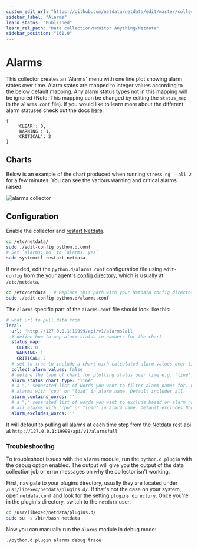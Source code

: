 ```yaml
---
custom_edit_url: "https://github.com/netdata/netdata/edit/master/collectors/python.d.plugin/alarms/README.md"
sidebar_label: "Alarms"
learn_status: "Published"
learn_rel_path: "Data collection/Monitor Anything/Netdata"
sidebar_position: "161.0"
---
```



# Alarms

This collector creates an 'Alarms' menu with one line plot showing alarm states over time. Alarm states are mapped to integer values according to the below default mapping. Any alarm status types not in this mapping will be ignored (Note: This mapping can be changed by editing the `status_map` in the `alarms.conf` file). If you would like to learn more about the different alarm statuses check out the docs [here](/docs/alerts-and-notifications/configure-alerts#alarm-statuses).

```
{
    'CLEAR': 0, 
    'WARNING': 1, 
    'CRITICAL': 2
}
```

## Charts

Below is an example of the chart produced when running `stress-ng --all 2` for a few minutes. You can see the various warning and critical alarms raised. 

![alarms collector](https://user-images.githubusercontent.com/1153921/101641493-0b086a80-39ef-11eb-9f55-0713e5dfb19f.png)

## Configuration

Enable the collector and [restart Netdata](/docs/getting-started/manage-and-configure/start-stop-or-restart-the-netdata-agent).

```bash
cd /etc/netdata/
sudo ./edit-config python.d.conf
# Set `alarms: no` to `alarms: yes`
sudo systemctl restart netdata
```

If needed, edit the `python.d/alarms.conf` configuration file using `edit-config` from the your agent's [config
directory](/docs/getting-started/manage-and-configure/configuration), which is usually at `/etc/netdata`.

```bash
cd /etc/netdata   # Replace this path with your Netdata config directory, if different
sudo ./edit-config python.d/alarms.conf
```

The `alarms` specific part of the `alarms.conf` file should look like this:

```yaml
# what url to pull data from
local:
  url: 'http://127.0.0.1:19999/api/v1/alarms?all'
  # define how to map alarm status to numbers for the chart
  status_map:
    CLEAR: 0
    WARNING: 1
    CRITICAL: 2
  # set to true to include a chart with calculated alarm values over time
  collect_alarm_values: false
  # define the type of chart for plotting status over time e.g. 'line' or 'stacked'
  alarm_status_chart_type: 'line'
  # a "," separated list of words you want to filter alarm names for. For example 'cpu,load' would filter for only
  # alarms with "cpu" or "load" in alarm name. Default includes all.
  alarm_contains_words: ''
  # a "," separated list of words you want to exclude based on alarm name. For example 'cpu,load' would exclude 
  # all alarms with "cpu" or "load" in alarm name. Default excludes None.
  alarm_excludes_words: ''
```

It will default to pulling all alarms at each time step from the Netdata rest api at `http://127.0.0.1:19999/api/v1/alarms?all`
### Troubleshooting

To troubleshoot issues with the `alarms` module, run the `python.d.plugin` with the debug option enabled. The 
output will give you the output of the data collection job or error messages on why the collector isn't working.

First, navigate to your plugins directory, usually they are located under `/usr/libexec/netdata/plugins.d/`. If that's 
not the case on your system, open `netdata.conf` and look for the setting `plugins directory`. Once you're in the 
plugin's directory, switch to the `netdata` user.

```bash
cd /usr/libexec/netdata/plugins.d/
sudo su -s /bin/bash netdata
```

Now you can manually run the `alarms` module in debug mode:

```bash
./python.d.plugin alarms debug trace
```

